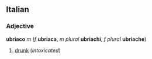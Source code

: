 ==Italian==
===Adjective===
'''ubriaco''' ''m'' (''f'' '''ubriaca''', ''m plural'' '''ubriachi''', ''f plural'' '''ubriache''')

#[[drunk]] (''intoxicated'')